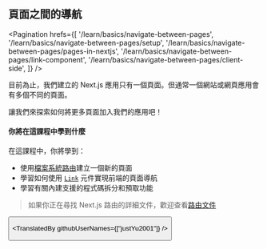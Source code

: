 
## 頁面之間的導航

<Pagination
  hrefs={[
    '/learn/basics/navigate-between-pages',
    '/learn/basics/navigate-between-pages/setup',
    '/learn/basics/navigate-between-pages/pages-in-nextjs',
    '/learn/basics/navigate-between-pages/link-component',
    '/learn/basics/navigate-between-pages/client-side',
  ]}
/>

目前為止，我們建立的 Next.js 應用只有一個頁面。但通常一個網站或網頁應用會有多個不同的頁面。

讓我們來探索如何將更多頁面加入我們的應用吧！

#### 你將在這課程中學到什麼

在這課程中，你將學到：
- 使用<a href="/docs/routing/introduction" target="_blank">檔案系統路由</a>建立一個新的頁面
- 學習如何使用 <a href="/docs/api-reference/next/link" target="_blank">`Link`</a> 元件實現前端的頁面導航
- 學習有關內建支援的程式碼拆分和預取功能

> 如果你正在尋找 Next.js 路由的詳細文件，歡迎查看<a href="/docs/routing/introduction" target="_blank">路由文件</a>

<Button
  content="前往課程 →"
  url="/learn/basics/navigate-between-pages/setup"
  basicStyle="text-white bg-[#0070f3]"
  hoverStyle="hover:opacity-90"
/>

<TranslatedBy githubUserNames={["justYu2001"]} />